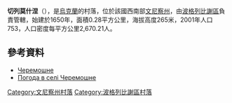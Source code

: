 {{coord|49|27|59|N|29|7|29|E|scale:30000|display=title}}

'''切列莫什涅'''（{{lang-uk|Черемошне}}），是[[烏克蘭|烏克蘭]]的村落，位於該國西南部[[文尼察州|文尼察州]]，由[[波格列比謝區|波格列比謝區]]負責管轄，始建於1650年，面積0.28平方公里，海拔高度265米，2001年人口753，人口密度每平方公里2,670.21人。

==參考資料==
* [http://w1.c1.rada.gov.ua/pls/z7502/A005?rdat1=19.11.2012&rf7571=2832 Черемошне]{{dead link|date=2017年11月 |bot=InternetArchiveBot |fix-attempted=yes }}
* [http://weather.in.ua/ua/vinnickaja/28223 Погода в селі Черемошне] {{Wayback|url=http://weather.in.ua/ua/vinnickaja/28223 |date=20200923223945 }}

[[Category:文尼察州村落|Category:文尼察州村落]]
[[Category:波格列比謝區村落|Category:波格列比謝區村落]]


{{Vinnytsia-geo-stub}}